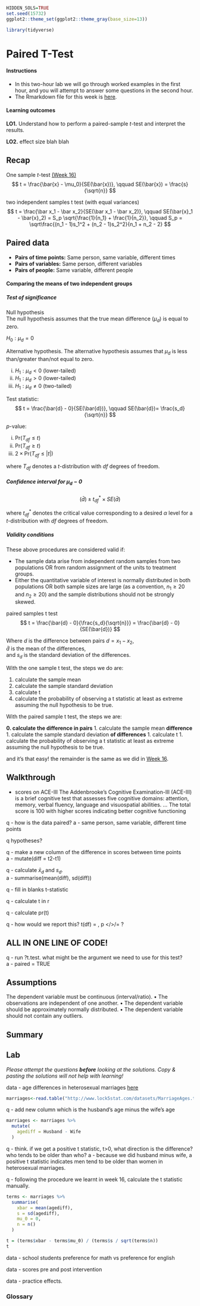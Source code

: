 ```{r, echo=FALSE}
HIDDEN_SOLS=TRUE
set.seed(15732)
ggplot2::theme_set(ggplot2::theme_gray(base_size=13))

library(tidyverse)
```

# Paired T-Test {#chap-paired-t-test}


<div class="lo">
#### Instructions {-}
  
- In this two-hour lab we will go through worked examples in the first hour, and you will attempt to answer some questions in the second hour.
- The Rmarkdown file for this week is [here](https://uoe-psychology.github.io/uoe_psystats/dapr1/labsheets/week_18_practice.Rmd).


#### Learning outcomes {-}

**LO1.** Understand how to perform a paired-sample $t$-test and interpret the results.

**LO2.** effect size blah blah

<!-- #### Reading {-} -->

</div>

## Recap




One sample $t$-test [(Week 16)](#)
$$
t = \frac{\bar{x} - \mu_0}{SE(\bar{x})}, \qquad SE(\bar{x}) = \frac{s}{\sqrt{n}}
$$

two independent samples t test (with equal variances)
$$
t = \frac{\bar x_1 - \bar x_2}{SE(\bar x_1 - \bar x_2)}, \qquad SE(\bar{x}_1 - \bar{x}_2) = S_p \sqrt{\frac{1}{n_1} + \frac{1}{n_2}}, \qquad S_p = \sqrt\frac{(n_1 - 1)s_1^2 + (n_2 - 1)s_2^2}{n_1 + n_2 - 2}
$$


## Paired data  

+ __Pairs of time points:__ Same person, same variable, different times  
+ __Pairs of variables:__ Same person, different variables  
+ __Pairs of people:__ Same variable, different people  






<div class="red">
#### Comparing the means of two independent groups {-}

<!-- _Suppose you wish to test for the significance of the difference between two population means denoted $\mu_1$ and $\mu_2$ and, if the difference is signficant, you wish to quantify the magnitude of the difference using a confidence interval._ -->


##### Test of significance  {-}

Null hypothesis    
The null hypothesis assumes that the true mean difference ($\mu_d$) is equal to zero.

$H_0: \mu_d = 0$  

Alternative hypothesis.
The alternative hypothesis assumes that $\mu_d$ is less than/greater than/not equal to zero.  

i. $H_1: \mu_d < 0$  (lower-tailed)
ii. $H_1: \mu_d > 0$  (lower-tailed)
iii. $H_1: \mu_d \neq 0$  (two-tailed)


Test statistic:
<center>
$$
t = \frac{\bar{d} - 0}{SE(\bar{d})}, \qquad SE(\bar{d})= \frac{s_d}{\sqrt{n}}
$$
</center>


$p$-value:

i. $\mathrm{Pr}(T_{df} \leq t)$
ii. $\mathrm{Pr}(T_{df} \geq t)$
iii. $2 \times \mathrm{Pr}(T_{df} \leq |t|)$

where $T_{df}$ denotes a $t$-distribution with $df$ degrees of freedom.



</center>

##### Confidence interval for $\mu_d - 0$ {-}

<center>
$$
(\bar d) \pm t^*_{df} \times SE(\bar d)
$$
</center>
where $t^*_{df}$ denotes the critical value corresponding to a desired $\alpha$ level for a $t$-distribution with $df$ degrees of freedom.


##### Validity conditions {-}

These above procedures are considered valid if:

- The sample data arise from independent random samples from two populations OR from random assignment of the units to treatment groups.
- Either the quantitative variable of interest is normally distributed in both populations OR both sample sizes are large (as a convention, $n_1 \geq 20$ and $n_2 \geq 20$) and the sample distributions should not be strongly skewed.
</div>


















paired samples t test 
$$
t = \frac{\bar{d} - 0}{\frac{s_d}{\sqrt{n}}} = \frac{\bar{d} - 0}{SE(\bar{d})}
$$

Where $d$ is the difference between pairs $d = x_1 - x_2$,  
$\bar{d}$ is the mean of the differences,  
and $s_d$ is the standard deviation of the differences.  

With the one sample t test, the steps we do are:

1. calculate the sample mean
1. calculate the sample standard deviation 
1. calculate t
1. calculate the probability of observing a t statistic at least as extreme assuming the null hypothesis to be true. 

With the paired sample t test, the steps we are:

**0. calculate the difference in pairs**
1. calculate the sample mean **difference**
1. calculate the sample standard deviation **of differences**
1. calculate t
1. calculate the probability of observing a t statistic at least as extreme assuming the null hypothesis to be true. 


and it's that easy! the remainder is the same as we did in [Week 16](#chap-one-mean-test).


## Walkthrough 


- scores on ACE-III 
The Addenbrooke's Cognitive Examination-III (ACE-III) is a brief cognitive test that assesses five cognitive domains: attention, memory, verbal fluency, language and visuospatial abilities. ... The total score is 100 with higher scores indicating better cognitive functioning

q - how is the data paired?
a - same person, same variable, different time points

q hypotheses?

q - make a new column of the difference in scores between time points  
a - mutate(diff = t2-t1)

q - calculate $\bar{x}_d$ and $s_d$.  
a - summarise(mean(diff), sd(diff))

q - fill in blanks t-statistic 

q - calculate t in r

q - calculate pr(t)  

q - how would we report this? t(df) = , p </>/= ?


## ALL IN ONE LINE OF CODE! {-}

q - run ?t.test. what might be the argument we need to use for this test?  
a - paired = TRUE  



## Assumptions {-}  

 The dependent variable must be continuous (interval/ratio).
• The observations are independent of one another.
• The dependent variable should be approximately normally distributed.
• The dependent variable should not contain any outliers.


## Summary  



## Lab  
  
_Please attempt the questions **before** looking at the solutions. Copy & pasting the solutions will not help with learning!_  



data - age differences in heterosexual marriages
[here](http://www.lock5stat.com/datasets/MarriageAges.txt)
```{r}
marriages<-read.table("http://www.lock5stat.com/datasets/MarriageAges.txt", header = TRUE)
```


q - add new column which is the husband's age minus the wife's age
```{r}
marriages <- marriages %>% 
  mutate(
    agediff = Husband - Wife
  )


```


q - think. if we get a positive t statistic, t>0, what direction is the difference? who tends to be older than who? 
a - because we did husband minus wife, a positive t statistic indicates men tend to be older than women in heterosexual marriages. 

q - following the procedure we learnt in week 16, calculate the t statistic manually. 

```{r}
terms <- marriages %>% 
  summarise(
    xbar = mean(agediff),
    s = sd(agediff),
    mu_0 = 0,
    n = n()
  )

t = (terms$xbar - terms$mu_0) / (terms$s / sqrt(terms$n))
t
```



data - school students preference for math vs preference for english  

data - scores pre and post intervention  

data - practice effects. 














### Glossary  
